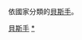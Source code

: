 {{依国家来做的分类}}
{{Commons cat|Bass guitarists by country}}
依國家分類的[[貝斯手|貝斯手]]。

[[Category:貝斯手|]]
[[Category:各國吉他手|*]]